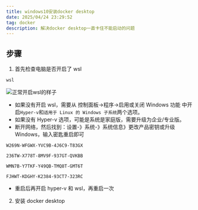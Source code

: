 ```yaml
---
title: windows10安装docker desktop
date: 2025/04/24 23:29:52
tag: docker
description: 解决docker desktop一直卡住不能启动的问题
---
```


## 步骤

1. 首先检查电脑是否开启了 wsl

```cmd
wsl
```

![正常开启wsl的样子](http://116.198.244.73:9000/images/20250424233055.png)

- 如果没有开启 wsl，需要从 控制面板->程序->启用或关闭 Windows 功能 中开启`Hyper-v`和`适用于 Linux 的 Windows 子系统`两个选项。
- 如果没有 Hyper-v 选项，可能是系统是家庭版，需要升级为企业/专业版。
- 断开网络，然后找到：设置-》系统-》系统信息》更改产品密钥或升级 Windows，输入密匙重启即可

```plaintext
W269N-WFGWX-YVC9B-4J6C9-T83GX

236TW-X778T-8MV9F-937GT-QVKBB

WMN7B-Y7TKF-Y49QB-TMQ8T-GMT6T

FJHWT-KDGHY-K2384-93CT7-323RC
```

- 重启后再开启 hyper-v 和 wsl，再重启一次

2. 安装 docker desktop
